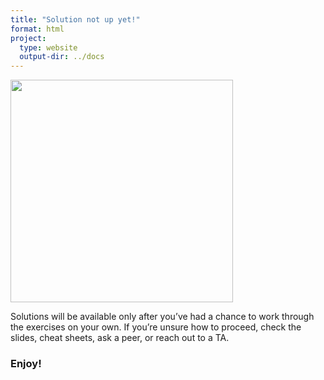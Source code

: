 ```yaml
---
title: "Solution not up yet!"
format: html
project:
  type: website
  output-dir: ../docs
---
```


![](../images/dog_trick_meme.webp){fig-align="center" width="356"}

Solutions will be available only after you've had a chance to work through the exercises on your own. If you’re unsure how to proceed, check the slides, cheat sheets, ask a peer, or reach out to a TA.

### Enjoy!
